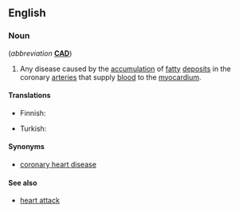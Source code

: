 ==English==
{{wikipedia}}

===Noun===
{{en-noun|head=[[coronary]] [[artery]] [[disease]]|-}} (''abbreviation'' '''[[CAD]]''')

# {{context|disease|cardiology|lang=en}} Any disease caused by the [[accumulation]] of [[fatty]] [[deposit]]s in the coronary [[arteries]] that supply [[blood]] to the [[myocardium]].

====Translations====
{{trans-top|disease of the heart}}
* Finnish: {{t-|fi|sepelvaltimotauti}}
{{trans-mid}}
* Turkish: {{t-|tr|koroner arter hastalığı}}
{{trans-bottom}}

====Synonyms====
*[[coronary heart disease]]

====See also====
*[[heart attack]]